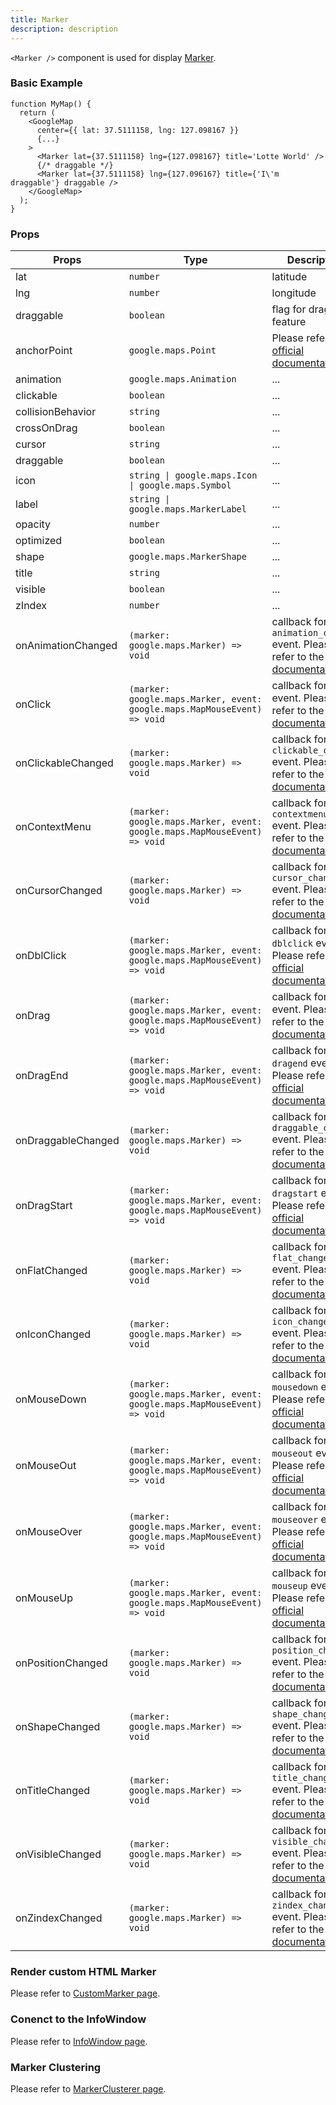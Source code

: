 ```yaml
---
title: Marker
description: description
---
```



`<Marker />` component is used for display <a href='https://developers.google.com/maps/documentation/javascript/reference/marker#Marker' target='_blank' rel='noreferrer'>Marker</a>.

### Basic Example

```tsx
function MyMap() {
  return (
    <GoogleMap
      center={{ lat: 37.5111158, lng: 127.098167 }}
      {...}
    >
      <Marker lat={37.5111158} lng={127.098167} title='Lotte World' />
      {/* draggable */}
      <Marker lat={37.5111158} lng={127.096167} title={'I\'m draggable'} draggable />
    </GoogleMap>
  );
}
```

<MarkerEx client:only='react' />

### Props

| Props | Type | Description |
| ----------- | ----------- | ----------- |
| lat | `number` | latitude |
| lng | `number` | longitude |
| draggable | `boolean` | flag for draggable feature |
| anchorPoint | `google.maps.Point` | Please refer to the <a href='https://developers.google.com/maps/documentation/javascript/reference/marker#MarkerOptions' target='_blank' rel='noreferrer'>official documentation</a>. |
| animation | `google.maps.Animation` | ... |
| clickable | `boolean` | ... |
| collisionBehavior | `string` | ... |
| crossOnDrag | `boolean` | ... |
| cursor | `string` | ... |
| draggable | `boolean` | ... |
| icon | `string \| google.maps.Icon \| google.maps.Symbol` | ... |
| label | `string \| google.maps.MarkerLabel` | ... |
| opacity | `number` | ... |
| optimized | `boolean` | ... |
| shape | `google.maps.MarkerShape` | ... |
| title | `string` | ... |
| visible | `boolean` | ... |
| zIndex | `number` | ... |
| onAnimationChanged | `(marker: google.maps.Marker) => void` | callback for `animation_changed` event. Please refer to the <a href='https://developers.google.com/maps/documentation/javascript/reference/marker#Marker-Events' target='_blank' rel='noreferrer'>official documentation</a>. |
| onClick | `(marker: google.maps.Marker, event: google.maps.MapMouseEvent) => void` | callback for `click` event. Please refer to the <a href='https://developers.google.com/maps/documentation/javascript/reference/marker#Marker-Events' target='_blank' rel='noreferrer'>official documentation</a>. |
| onClickableChanged | `(marker: google.maps.Marker) => void` | callback for `clickable_changed` event. Please refer to the <a href='https://developers.google.com/maps/documentation/javascript/reference/marker#Marker-Events' target='_blank' rel='noreferrer'>official documentation</a>. |
| onContextMenu | `(marker: google.maps.Marker, event: google.maps.MapMouseEvent) => void` | callback for `contextmenu` event. Please refer to the <a href='https://developers.google.com/maps/documentation/javascript/reference/marker#Marker-Events' target='_blank' rel='noreferrer'>official documentation</a>. |
| onCursorChanged | `(marker: google.maps.Marker) => void` | callback for `cursor_changed` event. Please refer to the <a href='https://developers.google.com/maps/documentation/javascript/reference/marker#Marker-Events' target='_blank' rel='noreferrer'>official documentation</a>. |
| onDblClick | `(marker: google.maps.Marker, event: google.maps.MapMouseEvent) => void` | callback for `dblclick` event. Please refer to the <a href='https://developers.google.com/maps/documentation/javascript/reference/marker#Marker-Events' target='_blank' rel='noreferrer'>official documentation</a>. |
| onDrag | `(marker: google.maps.Marker, event: google.maps.MapMouseEvent) => void` | callback for `drag` event. Please refer to the <a href='https://developers.google.com/maps/documentation/javascript/reference/marker#Marker-Events' target='_blank' rel='noreferrer'>official documentation</a>. |
| onDragEnd | `(marker: google.maps.Marker, event: google.maps.MapMouseEvent) => void` | callback for `dragend` event. Please refer to the <a href='https://developers.google.com/maps/documentation/javascript/reference/marker#Marker-Events' target='_blank' rel='noreferrer'>official documentation</a>. |
| onDraggableChanged | `(marker: google.maps.Marker) => void` | callback for `draggable_changed` event. Please refer to the <a href='https://developers.google.com/maps/documentation/javascript/reference/marker#Marker-Events' target='_blank' rel='noreferrer'>official documentation</a>. |
| onDragStart | `(marker: google.maps.Marker, event: google.maps.MapMouseEvent) => void` | callback for `dragstart` event. Please refer to the <a href='https://developers.google.com/maps/documentation/javascript/reference/marker#Marker-Events' target='_blank' rel='noreferrer'>official documentation</a>. |
| onFlatChanged | `(marker: google.maps.Marker) => void` | callback for `flat_changed` event. Please refer to the <a href='https://developers.google.com/maps/documentation/javascript/reference/marker#Marker-Events' target='_blank' rel='noreferrer'>official documentation</a>. |
| onIconChanged | `(marker: google.maps.Marker) => void` | callback for `icon_changed` event. Please refer to the <a href='https://developers.google.com/maps/documentation/javascript/reference/marker#Marker-Events' target='_blank' rel='noreferrer'>official documentation</a>. |
| onMouseDown | `(marker: google.maps.Marker, event: google.maps.MapMouseEvent) => void` | callback for `mousedown` event. Please refer to the <a href='https://developers.google.com/maps/documentation/javascript/reference/marker#Marker-Events' target='_blank' rel='noreferrer'>official documentation</a>. |
| onMouseOut | `(marker: google.maps.Marker, event: google.maps.MapMouseEvent) => void` | callback for `mouseout` event. Please refer to the <a href='https://developers.google.com/maps/documentation/javascript/reference/marker#Marker-Events' target='_blank' rel='noreferrer'>official documentation</a>. |
| onMouseOver | `(marker: google.maps.Marker, event: google.maps.MapMouseEvent) => void` | callback for `mouseover` event. Please refer to the <a href='https://developers.google.com/maps/documentation/javascript/reference/marker#Marker-Events' target='_blank' rel='noreferrer'>official documentation</a>. |
| onMouseUp | `(marker: google.maps.Marker, event: google.maps.MapMouseEvent) => void` | callback for `mouseup` event. Please refer to the <a href='https://developers.google.com/maps/documentation/javascript/reference/marker#Marker-Events' target='_blank' rel='noreferrer'>official documentation</a>. |
| onPositionChanged | `(marker: google.maps.Marker) => void` | callback for `position_changed` event. Please refer to the <a href='https://developers.google.com/maps/documentation/javascript/reference/marker#Marker-Events' target='_blank' rel='noreferrer'>official documentation</a>. |
| onShapeChanged | `(marker: google.maps.Marker) => void` | callback for `shape_changed` event. Please refer to the <a href='https://developers.google.com/maps/documentation/javascript/reference/marker#Marker-Events' target='_blank' rel='noreferrer'>official documentation</a>. |
| onTitleChanged | `(marker: google.maps.Marker) => void` | callback for `title_changed` event. Please refer to the <a href='https://developers.google.com/maps/documentation/javascript/reference/marker#Marker-Events' target='_blank' rel='noreferrer'>official documentation</a>. |
| onVisibleChanged | `(marker: google.maps.Marker) => void` | callback for `visible_changed` event. Please refer to the <a href='https://developers.google.com/maps/documentation/javascript/reference/marker#Marker-Events' target='_blank' rel='noreferrer'>official documentation</a>. |
| onZindexChanged | `(marker: google.maps.Marker) => void` | callback for `zindex_changed` event. Please refer to the <a href='https://developers.google.com/maps/documentation/javascript/reference/marker#Marker-Events' target='_blank' rel='noreferrer'>official documentation</a>. |

### Render custom HTML Marker

Please refer to [CustomMarker page](/react-google-map-wrapper/docs/api/custom-marker).

### Conenct to the InfoWindow

Please refer to [InfoWindow page](/react-google-map-wrapper/docs/api/info-window).

### Marker Clustering

Please refer to [MarkerClusterer page](/react-google-map-wrapper/docs/api/marker-clusterer).
